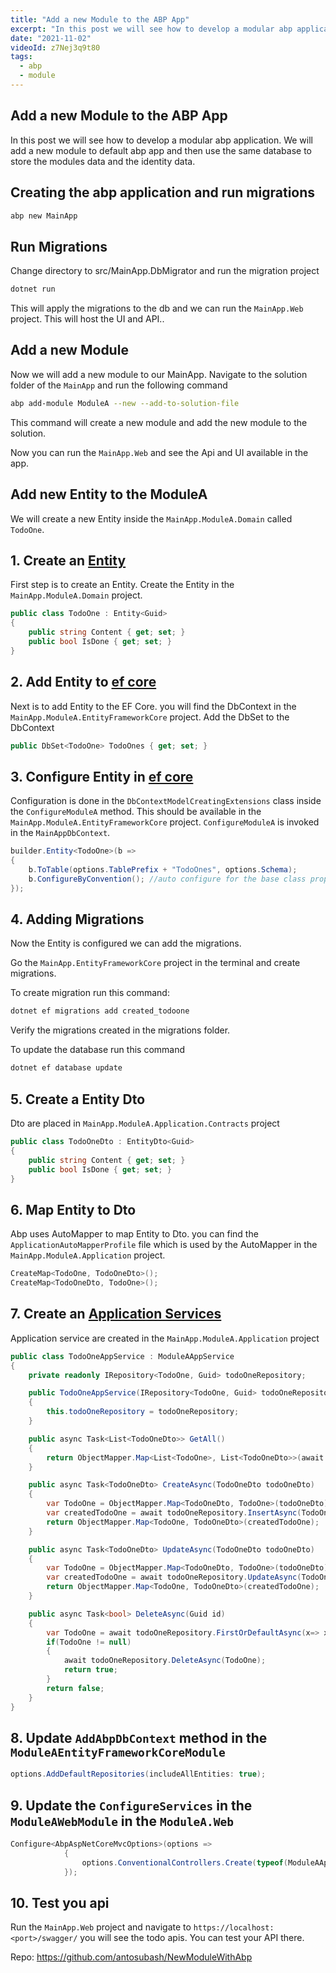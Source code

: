 ```yaml
---
title: "Add a new Module to the ABP App"
excerpt: "In this post we will see how to develop a modular abp application. We will add a new module to default abp app and then use the same database to store the modules data and the identity data."
date: "2021-11-02"
videoId: z7Nej3q9t80
tags:
  - abp
  - module
---
```

<YoutubeVideo videoId={props.videoId} />

<TOCInline toc={props.toc} asDisclosure />

## Add a new Module to the ABP App

In this post we will see how to develop a modular abp application. We will add a new module to default abp app and then use the same database to store the modules data and the identity data.

## Creating the abp application and run migrations

```bash
abp new MainApp
```

## Run Migrations

Change directory to src/MainApp.DbMigrator and run the migration project

```bash
dotnet run
```

This will apply the migrations to the db and we can run the `MainApp.Web` project. This will host the UI and API..

## Add a new Module

Now we will add a new module to our MainApp. Navigate to the solution folder of the `MainApp` and run the following command

```bash
abp add-module ModuleA --new --add-to-solution-file
```

This command will create a new module and add the new module to the solution.

Now you can run the `MainApp.Web` and see the Api and UI available in the app.

## Add new Entity to the ModuleA

We will create a new Entity inside the `MainApp.ModuleA.Domain` called `TodoOne`.

## 1. Create an [Entity](https://docs.abp.io/en/abp/latest/Entities)

First step is to create an Entity. Create the Entity in the `MainApp.ModuleA.Domain` project.

```cs
public class TodoOne : Entity<Guid>
{
    public string Content { get; set; }
    public bool IsDone { get; set; }
}
```

## 2. Add Entity to [ef core](https://docs.abp.io/en/abp/latest/Entity-Framework-Core)

Next is to add Entity to the EF Core. you will find the DbContext in the `MainApp.ModuleA.EntityFrameworkCore` project. Add the DbSet to the DbContext

```cs
public DbSet<TodoOne> TodoOnes { get; set; }
```

## 3. Configure Entity in [ef core](https://docs.abp.io/en/abp/latest/Entity-Framework-Core#configurebyconvention-method)

Configuration is done in the `DbContextModelCreatingExtensions` class inside the `ConfigureModuleA` method. This should be available in the `MainApp.ModuleA.EntityFrameworkCore` project. `ConfigureModuleA` is invoked in the `MainAppDbContext`.

```cs
builder.Entity<TodoOne>(b =>
{
    b.ToTable(options.TablePrefix + "TodoOnes", options.Schema);
    b.ConfigureByConvention(); //auto configure for the base class props
});
```

## 4. Adding Migrations

Now the Entity is configured we can add the migrations.

Go the `MainApp.EntityFrameworkCore` project in the terminal and create migrations.

To create migration run this command:

```bash
dotnet ef migrations add created_todoone
```

Verify the migrations created in the migrations folder.

To update the database run this command

```bash
dotnet ef database update
```

## 5. Create a Entity Dto

Dto are placed in `MainApp.ModuleA.Application.Contracts` project

```cs
public class TodoOneDto : EntityDto<Guid>
{
    public string Content { get; set; }
    public bool IsDone { get; set; }
}
```

## 6. Map Entity to Dto

Abp uses AutoMapper to map Entity to Dto. you can find the `ApplicationAutoMapperProfile` file which is used by the AutoMapper in the `MainApp.ModuleA.Application` project.

```cs
CreateMap<TodoOne, TodoOneDto>();
CreateMap<TodoOneDto, TodoOne>();
```

## 7. Create an [Application Services](https://docs.abp.io/en/abp/latest/Application-Services)

Application service are created in the `MainApp.ModuleA.Application` project

```cs
public class TodoOneAppService : ModuleAAppService
{
    private readonly IRepository<TodoOne, Guid> todoOneRepository;

    public TodoOneAppService(IRepository<TodoOne, Guid> todoOneRepository)
    {
        this.todoOneRepository = todoOneRepository;
    }

    public async Task<List<TodoOneDto>> GetAll()
    {
        return ObjectMapper.Map<List<TodoOne>, List<TodoOneDto>>(await todoOneRepository.GetListAsync());
    }

    public async Task<TodoOneDto> CreateAsync(TodoOneDto todoOneDto)
    {
        var TodoOne = ObjectMapper.Map<TodoOneDto, TodoOne>(todoOneDto);
        var createdTodoOne = await todoOneRepository.InsertAsync(TodoOne);
        return ObjectMapper.Map<TodoOne, TodoOneDto>(createdTodoOne);
    }

    public async Task<TodoOneDto> UpdateAsync(TodoOneDto todoOneDto)
    {
        var TodoOne = ObjectMapper.Map<TodoOneDto, TodoOne>(todoOneDto);
        var createdTodoOne = await todoOneRepository.UpdateAsync(TodoOne);
        return ObjectMapper.Map<TodoOne, TodoOneDto>(createdTodoOne);
    }

    public async Task<bool> DeleteAsync(Guid id)
    {
        var TodoOne = await todoOneRepository.FirstOrDefaultAsync(x=> x.Id == id);
        if(TodoOne != null)
        {
            await todoOneRepository.DeleteAsync(TodoOne);
            return true;
        }
        return false;
    }
}
```

## 8. Update `AddAbpDbContext` method in the `ModuleAEntityFrameworkCoreModule`

```cs
options.AddDefaultRepositories(includeAllEntities: true);
```

## 9. Update the `ConfigureServices` in the `ModuleAWebModule` in the `ModuleA.Web`

```cs
Configure<AbpAspNetCoreMvcOptions>(options =>
            {
                options.ConventionalControllers.Create(typeof(ModuleAApplicationModule).Assembly);
            });
```

## 10. Test you api

Run the `MainApp.Web` project and navigate to `https://localhost:<port>/swagger/` you will see the todo apis. You can test your API there.


Repo: https://github.com/antosubash/NewModuleWithAbp